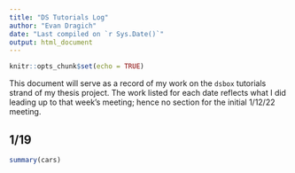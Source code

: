```yaml
---
title: "DS Tutorials Log"
author: "Evan Dragich"
date: "Last compiled on `r Sys.Date()`"
output: html_document
---
```


```r
knitr::opts_chunk$set(echo = TRUE)
```

This document will serve as a record of my work on the `dsbox` tutorials strand of my thesis project. The work listed for each date reflects what I did leading up to that week's meeting; hence no section for the initial 1/12/22 meeting.

## 1/19

```r
summary(cars)
```


